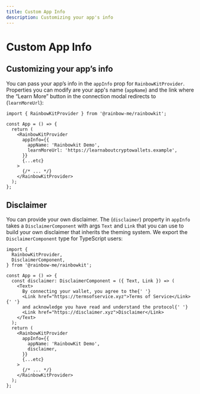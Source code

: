 ```yaml
---
title: Custom App Info
description: Customizing your app's info
---
```


# Custom App Info

## Customizing your app’s info

You can pass your app’s info in the `appInfo` prop for `RainbowKitProvider`. Properties you can modify are your app's name (`appName`) and the link where the “Learn More” button in the connection modal redirects to (`learnMoreUrl`):

```tsx
import { RainbowKitProvider } from '@rainbow-me/rainbowkit';

const App = () => {
  return (
    <RainbowKitProvider
      appInfo={{
        appName: 'Rainbowkit Demo',
        learnMoreUrl: 'https://learnaboutcryptowallets.example',
      }}
      {...etc}
    >
      {/* ... */}
    </RainbowKitProvider>
  );
};
```

## Disclaimer

You can provide your own disclaimer. The (`disclaimer`) property in `appInfo` takes a `DisclaimerComponent` with args `Text` and `Link` that you can use to build your own disclaimer that inherits the theming system. We export the `DisclaimerComponent` type for TypeScript users:

```tsx
import {
  RainbowKitProvider,
  DisclaimerComponent,
} from '@rainbow-me/rainbowkit';

const App = () => {
  const disclaimer: DisclaimerComponent = ({ Text, Link }) => (
    <Text>
      By connecting your wallet, you agree to the{' '}
      <Link href="https://termsofservice.xyz">Terms of Service</Link>{' '}
      and acknowledge you have read and understand the protocol{' '}
      <Link href="https://disclaimer.xyz">Disclaimer</Link>
    </Text>
  );
  return (
    <RainbowKitProvider
      appInfo={{
        appName: 'RainbowKit Demo',
        disclaimer,
      }}
      {...etc}
    >
      {/* ... */}
    </RainbowKitProvider>
  );
};
```
